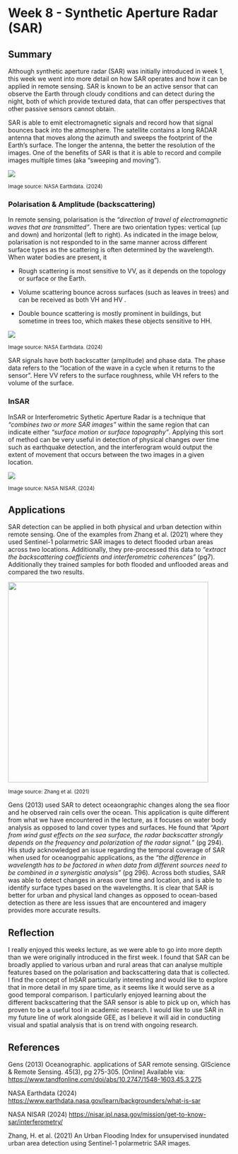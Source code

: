 # Week 8 - Synthetic Aperture Radar (SAR)

## Summary

Although synthetic aperture radar (SAR) was initially introduced in week 1, this week we went into more detail on how SAR operates and how it can be applied in remote sensing. SAR is known to be an active sensor that can observe the Earth through cloudy conditions and can detect during the night, both of which provide textured data, that can offer perspectives that other passive sensors cannot obtain.

SAR is able to emit electromagnetic signals and record how that signal bounces back into the atmosphere. The satellite contains a long RADAR antenna that moves along the azimuth and sweeps the footprint of the Earth's surface. The longer the antenna, the better the resolution of the images. One of the benefits of SAR is that it is able to record and compile images multiple times (aka "sweeping and moving").

![](https://www.earthdata.nasa.gov/s3fs-public/styles/medium_half_480px_/public/imported/SARticle_first-fig_redone-06.jpg?VersionId=Oc59ejSEg0DdN.udlvhzAUKHVi79B5PJ&itok=eJGVoIOW){fig-align="center"}

~Image source: NASA\ Earthdata. (2024)~

### Polarisation & Amplitude (backscattering)

In remote sensing, polarisation is the *"direction of travel of electromagnetic waves that are transmitted"*. There are two orientation types: vertical (up and down) and horizontal (left to right). As indicated in the image below, polarisation is not responded to in the same manner across different surface types as the scattering is often determined by the wavelength. When water bodies are present, it

-   Rough scattering is most sensitive to VV, as it depends on the topology or surface or the Earth.

-   Volume scattering bounce across surfaces (such as leaves in trees) and can be received as both VH and HV .

-   Double bounce scattering is mostly prominent in buildings, but sometime in trees too, which makes these objects sensitive to HH.

![](https://www.earthdata.nasa.gov/s3fs-public/imported/SARPolarization.jpg?VersionId=mSa4j.XwWY8P_9Y0fxw9Ycp0FjGxLDaY){fig-align="center"}

~Image source: NASA\ Earthdata. (2024)~

SAR signals have both backscatter (amplitude) and phase data. The phase data refers to the "location of the wave in a cycle when it returns to the sensor". Here VV refers to the surface roughness, while VH refers to the volume of the surface.

### InSAR

InSAR or Interferometric Sythetic Aperture Radar is a technique that *"combines two or more SAR images"* within the same region that can indicate either *"surface motion or surface topography"*. Applying this sort of method can be very useful in detection of physical changes over time such as earthquake detection, and the interferogram would output the extent of movement that occurs between the two images in a given location.

![](https://nisar.jpl.nasa.gov/internal_resources/344){fig-align="center"}

~Image source: NASA\ NISAR. (2024)~

## Applications

SAR detection can be applied in both physical and urban detection within remote sensing. One of the examples from Zhang et al. (2021) where they used Sentinel-1 polarmetric SAR images to detect flooded urban areas across two locations. Additionally, they pre-processed this data to *"extract the backscattering coefficients and interferometric coherences"* (pg7). Additionally they trained samples for both flooded and unflooded areas and compared the two results.

![](images/12EA5E3C-C691-4F0E-B6DD-87B337CBBA65_1_201_a.jpeg){fig-align="center" width="453"}

~Image source: Zhang\ et\ al. (2021)~

Gens (2013) used SAR to detect oceaongraphic changes along the sea floor and he observed rain cells over the ocean. This application is quite different from what we have encountered in the lecture, as it focuses on water body analysis as opposed to land cover types and surfaces. He found that *"Apart from wind gust effects on the sea surface, the radar backscatter strongly depends on the frequency and polarization of the radar signal."* (pg 294). His study acknowledged an issue regarding the temporal coverage of SAR when used for oceanogrpahic applications, as the *"the difference in wavelength has to be factored in when data from different sources need to be combined in a synergistic analysis"* (pg 296). Across both studies, SAR was able to detect changes in areas over time and location, and is able to identify surface types based on the wavelengths. It is clear that SAR is better for urban and physical land changes as opposed to ocean-based detection as there are less issues that are encountered and imagery provides more accurate results.

## Reflection

I really enjoyed this weeks lecture, as we were able to go into more depth than we were originally introduced in the first week. I found that SAR can be broadly applied to various urban and rural areas that can analyse multiple features based on the polarisation and backscattering data that is collected. I find the concept of InSAR particularly interesting and would like to explore that in more detail in my spare time, as it seems like it would serve as a good temporal comparison. I particularly enjoyed learning about the different backscattering that the SAR sensor is able to pick up on, which has proven to be a useful tool in academic research. I would like to use SAR in my future line of work alongside GEE, as I believe it will aid in conducting visual and spatial analysis that is on trend with ongoing research.

## References

Gens (2013) Oceanographic. applications of SAR remote sensing. GIScience & Remote Sensing. 45(3), pg 275-305. \[Online\] Available via: <https://www.tandfonline.com/doi/abs/10.2747/1548-1603.45.3.275>

NASA Earthdata (2024) <https://www.earthdata.nasa.gov/learn/backgrounders/what-is-sar>

NASA NISAR (2024) <https://nisar.jpl.nasa.gov/mission/get-to-know-sar/interferometry/>

Zhang, H. et al. (2021) An Urban Flooding Index for unsupervised inundated urban area detection using Sentinel-1 polarmetric SAR images.
